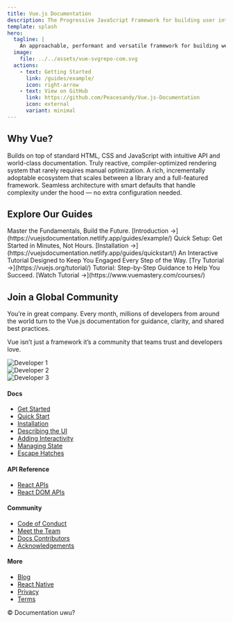 ```yaml
---
title: Vue.js Documentation
description: The Progressive JavaScript Framework for building user interfaces
template: splash
hero:
  tagline: |
    An approachable, performant and versatile framework for building web user interfaces.
  image:
    file: ../../assets/vue-svgrepo-com.svg
  actions:
    - text: Getting Started
      link: /guides/example/
      icon: right-arrow
    - text: View on GitHub
      link: https://github.com/Peacesandy/Vue.js-Documentation
      icon: external
      variant: minimal
---
```



## Why Vue?

<CardGrid stagger>
	<Card title='Approchable' icon='pencil'>
		Builds on top of standard HTML, CSS and JavaScript with intuitive API and
		world-class documentation.
	</Card>
	<Card title='Performant' icon='add-document'>
		Truly reactive, compiler-optimized rendering system that rarely requires
		manual optimization.
	</Card>
	<Card title='Versatile' icon='setting'>
		A rich, incrementally adoptable ecosystem that scales between a library and
		a full-featured framework.
	</Card>
	<Card title='Seamless' icon='open-book'>
		Seamless architecture with smart defaults that handle complexity under the
		hood — no extra configuration needed.
	</Card>
</CardGrid>

## Explore Our Guides

<CardGrid stagger>
	<Card title='🎰Learn the Basics'>
		Master the Fundamentals, Build the Future. [Introduction
		→](https://vuejsdocumentation.netlify.app/guides/example/)
	</Card>
	<Card title='🔧Quick Setup'>
		Quick Setup: Get Started in Minutes, Not Hours. [Installation
		→](https://vuejsdocumentation.netlify.app/guides/quickstart/)
	</Card>
	<Card title='💻Interactive Tutorial'>
		An Interactive Tutorial Designed to Keep You Engaged Every Step of the Way.
		[Try Tutorial →](https://vuejs.org/tutorial/)
	</Card>
	<Card title='📃Tutorial'>
		Tutorial: Step-by-Step Guidance to Help You Succeed. [Watch Tutorial
		→](https://www.vuemastery.com/courses/)
	</Card>
</CardGrid>

<section class='community-cta'>
	<h2>Join a Global Community</h2>
	<p>
		You’re in great company. Every month, millions of developers from around the
		world turn to the Vue.js documentation for guidance, clarity, and shared
		best practices.
	</p>
	<p>
		Vue isn’t just a framework it’s a community that teams trust and developers
		love.
	</p>
</section>

<section class='image-cards'>
	<div class='community-card'>
		<img src='/react_india_team.webp' alt='Developer 1' />
	</div>
	<div class='community-card'>
		<img src='\react_india_sunil.webp' alt='Developer 2' />
	</div>
	<div class='community-card'>
		<img src='\react_india_selfie.webp' alt='Developer 3' />
	</div>
</section>

<footer class="footer">
  <div class="footer-grid">
    <div class="footer-column">
      <h4>Docs</h4>
      <ul>
        <li><a href="#">Get Started</a></li>
        <li><a href="#">Quick Start</a></li>
        <li><a href="#">Installation</a></li>
        <li><a href="#">Describing the UI</a></li>
        <li><a href="#">Adding Interactivity</a></li>
        <li><a href="#">Managing State</a></li>
        <li><a href="#">Escape Hatches</a></li>
      </ul>
    </div>
    <div class="footer-column">
      <h4>API Reference</h4>
      <ul>
        <li><a href="#">React APIs</a></li>
        <li><a href="#">React DOM APIs</a></li>
      </ul>
    </div>
    <div class="footer-column">
      <h4>Community</h4>
      <ul>
        <li><a href="#">Code of Conduct</a></li>
        <li><a href="#">Meet the Team</a></li>
        <li><a href="#">Docs Contributors</a></li>
        <li><a href="#">Acknowledgements</a></li>
      </ul>
    </div>
    <div class="footer-column">
      <h4>More</h4>
      <ul>
        <li><a href="#">Blog</a></li>
        <li><a href="#">React Native</a></li>
        <li><a href="#">Privacy</a></li>
        <li><a href="#">Terms</a></li>
      </ul>
    </div>
  </div>

  <div class="footer-bottom">
    <span>© Documentation</span>
    <span>uwu?</span>
  </div>
</footer>
